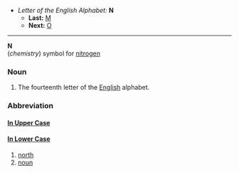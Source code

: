 *''Letter of the English Alphabet:'' '''N'''
**'''Last:''' [[M]]
**'''Next:''' [[O]]
----

'''N'''<br>(''chemistry'') symbol for [[nitrogen]]

===Noun===

#The fourteenth letter of the [[English]] alphabet.

===Abbreviation===
====[[In Upper Case]]====
====[[In Lower Case]]====
#[[north]]
#[[noun]]